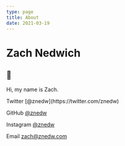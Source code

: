 ```yaml
---
type: page
title: About
date: 2021-03-19
---
```


# Zach Nedwich

## 👋

Hi, my name is Zach.

<div>
  Twitter [@znedw](https://twitter.com/znedw)

GitHub [@znedw](https://github.com/znedw)

Instagram [@znedw](https://instagram.com/znedw)

Email [zach@znedw.com](mailto:zach@znedw.com)

</div>
